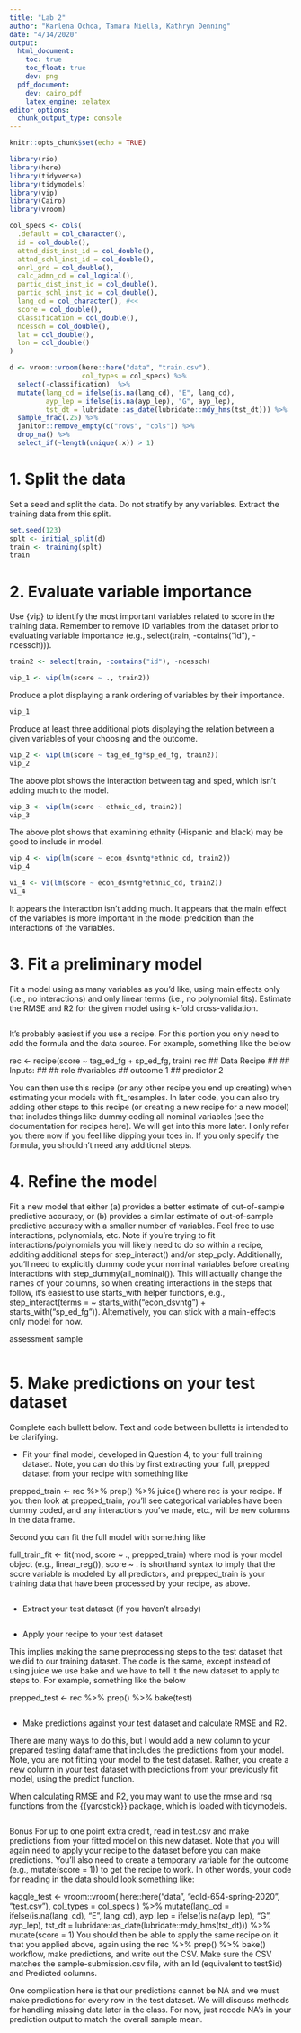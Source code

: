 ```yaml
---
title: "Lab 2"
author: "Karlena Ochoa, Tamara Niella, Kathryn Denning"
date: "4/14/2020"
output: 
  html_document:
    toc: true
    toc_float: true
    dev: png
  pdf_document:
    dev: cairo_pdf
    latex_engine: xelatex
editor_options: 
  chunk_output_type: console
---
```


```r
knitr::opts_chunk$set(echo = TRUE)

library(rio)
library(here)
library(tidyverse)
library(tidymodels)
library(vip)
library(Cairo)
library(vroom)

col_specs <- cols(
  .default = col_character(),
  id = col_double(),
  attnd_dist_inst_id = col_double(),
  attnd_schl_inst_id = col_double(),
  enrl_grd = col_double(),
  calc_admn_cd = col_logical(),
  partic_dist_inst_id = col_double(),
  partic_schl_inst_id = col_double(),
  lang_cd = col_character(), #<<
  score = col_double(),
  classification = col_double(),
  ncessch = col_double(),
  lat = col_double(),
  lon = col_double()
)

d <- vroom::vroom(here::here("data", "train.csv"),
                  col_types = col_specs) %>% 
  select(-classification)  %>% 
  mutate(lang_cd = ifelse(is.na(lang_cd), "E", lang_cd),
         ayp_lep = ifelse(is.na(ayp_lep), "G", ayp_lep),
         tst_dt = lubridate::as_date(lubridate::mdy_hms(tst_dt))) %>% 
  sample_frac(.25) %>% 
  janitor::remove_empty(c("rows", "cols")) %>% 
  drop_na() %>% 
  select_if(~length(unique(.x)) > 1)
```

# 1. Split the data

Set a seed and split the data. Do not stratify by any variables. Extract the training data from this split.

```r
set.seed(123)
splt <- initial_split(d)
train <- training(splt)
train
```

# 2. Evaluate variable importance

Use {vip} to identify the most important variables related to score in the training data. Remember to remove ID variables from the dataset prior to evaluating variable importance (e.g., select(train, -contains("id"), -ncessch))).

```r
train2 <- select(train, -contains("id"), -ncessch)

vip_1 <- vip(lm(score ~ ., train2))
```

Produce a plot displaying a rank ordering of variables by their importance.

```r
vip_1
```

Produce at least three additional plots displaying the relation between a given variables of your choosing and the outcome.

```r
vip_2 <- vip(lm(score ~ tag_ed_fg*sp_ed_fg, train2))
vip_2
```

The above plot shows the interaction between tag and sped, which isn't adding much to the model.

```r
vip_3 <- vip(lm(score ~ ethnic_cd, train2))
vip_3
```

The above plot shows that examining ethnity (Hispanic and black) may be good to include in model.

```r
vip_4 <- vip(lm(score ~ econ_dsvntg*ethnic_cd, train2))
vip_4

vi_4 <- vi(lm(score ~ econ_dsvntg*ethnic_cd, train2))
vi_4
```

It appears the interaction isn't adding much. It appears that the main effect of the variables is more important in the model predcition than the interactions of the variables.

# 3. Fit a preliminary model

Fit a model using as many variables as you’d like, using main effects only (i.e., no interactions) and only linear terms (i.e., no polynomial fits). Estimate the RMSE and R2 for the given model using k-fold cross-validation.

```r


```

It’s probably easiest if you use a recipe. For this portion you only need to add the formula and the data source. For example, something like the below

rec <- recipe(score ~ tag_ed_fg + sp_ed_fg, train) 
rec
## Data Recipe
## 
## Inputs:
## 
##       role #variables
##    outcome          1
##  predictor          2

You can then use this recipe (or any other recipe you end up creating) when estimating your models with fit_resamples. In later code, you can also try adding other steps to this recipe (or creating a new recipe for a new model) that includes things like dummy coding all nominal variables (see the documentation for recipes here). We will get into this more later. I only refer you there now if you feel like dipping your toes in. If you only specify the formula, you shouldn’t need any additional steps.

# 4. Refine the model

Fit a new model that either (a) provides a better estimate of out-of-sample predictive accuracy, or (b) provides a similar estimate of out-of-sample predictive accuracy with a smaller number of variables. Feel free to use interactions, polynomials, etc. Note if you’re trying to fit interactions/polynomials you will likely need to do so within a recipe, additing additional steps for step_interact() and/or step_poly. Additionally, you’ll need to explicitly dummy code your nominal variables before creating interactions with step_dummy(all_nominal()). This will actually change the names of your columns, so when creating interactions in the steps that follow, it’s easiest to use starts_with helper functions, e.g., step_interact(terms = ~ starts_with("econ_dsvntg") + starts_with("sp_ed_fg")). Alternatively, you can stick with a main-effects only model for now.

assessment sample
```r


```

# 5. Make predictions on your test dataset

Complete each bullett below. Text and code between bulletts is intended to be clarifying.

- Fit your final model, developed in Question 4, to your full training dataset.
Note, you can do this by first extracting your full, prepped dataset from your recipe with something like

prepped_train <- rec %>% 
  prep() %>% 
  juice()
where rec is your recipe. If you then look at prepped_train, you’ll see categorical variables have been dummy coded, and any interactions you’ve made, etc., will be new columns in the data frame.

Second you can fit the full model with something like

full_train_fit <- fit(mod, score ~ ., prepped_train)
where mod is your model object (e.g., linear_reg()), score ~ . is shorthand syntax to imply that the score variable is modeled by all predictors, and prepped_train is your training data that have been processed by your recipe, as above.

```r


```

- Extract your test dataset (if you haven’t already)

```r


```

- Apply your recipe to your test dataset

This implies making the same preprocessing steps to the test dataset that we did to our training dataset. The code is the same, except instead of using juice we use bake and we have to tell it the new dataset to apply to steps to. For example, something like the below

prepped_test <- rec %>% 
  prep() %>% 
  bake(test)

```r

```

- Make predictions against your test dataset and calculate RMSE and R2.

There are many ways to do this, but I would add a new column to your prepared testing dataframe that includes the predictions from your model. Note, you are not fitting your model to the test dataset. Rather, you create a new column in your test dataset with predictions from your previously fit model, using the predict function.

When calculating RMSE and R2, you may want to use the rmse and rsq functions from the {{yardstick}} package, which is loaded with tidymodels.

```r


```

Bonus
For up to one point extra credit, read in test.csv and make predictions from your fitted model on this new dataset. Note that you will again need to apply your recipe to the dataset before you can make predictions. You’ll also need to create a temporary variable for the outcome (e.g., mutate(score = 1)) to get the recipe to work. In other words, your code for reading in the data should look something like:

kaggle_test <- vroom::vroom(
  here::here("data", "edld-654-spring-2020", "test.csv"),
  col_types = col_specs
  ) %>% 
  mutate(lang_cd = ifelse(is.na(lang_cd), "E", lang_cd),
         ayp_lep = ifelse(is.na(ayp_lep), "G", ayp_lep),
         tst_dt = lubridate::as_date(lubridate::mdy_hms(tst_dt))) %>% 
  mutate(score = 1)
You should then be able to apply the same recipe on it that you applied above, again using the rec %>% prep() %>% bake() workflow, make predictions, and write out the CSV. Make sure the CSV matches the sample-submission.csv file, with an Id (equivalent to test$id) and Predicted columns.

One complication here is that our predictions cannot be NA and we must make predictions for every row in the test dataset. We will discuss methods for handling missing data later in the class. For now, just recode NA’s in your prediction output to match the overall sample mean.

```r

```
